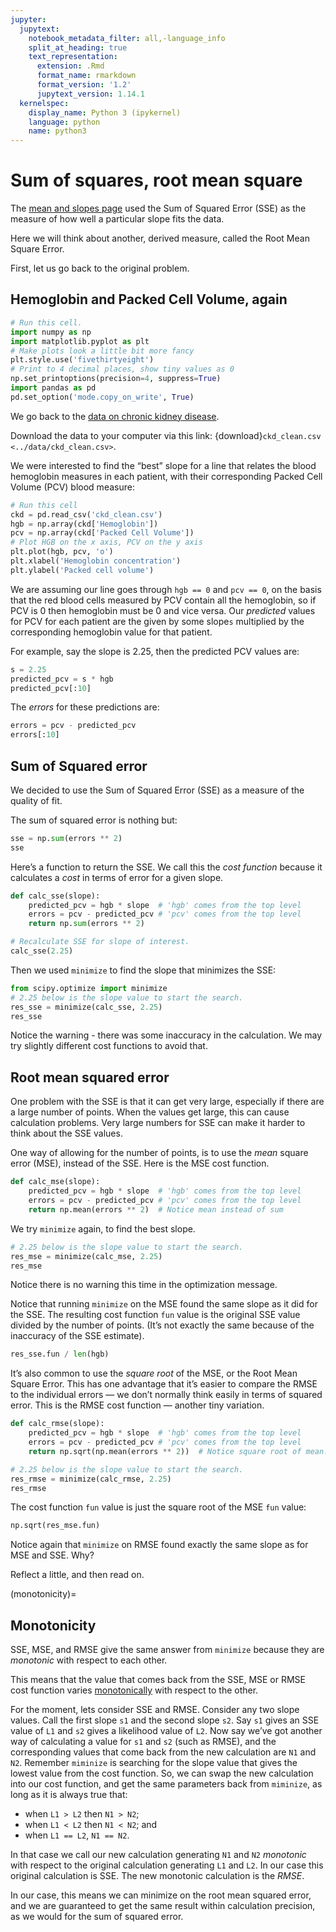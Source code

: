 ```yaml
---
jupyter:
  jupytext:
    notebook_metadata_filter: all,-language_info
    split_at_heading: true
    text_representation:
      extension: .Rmd
      format_name: rmarkdown
      format_version: '1.2'
      jupytext_version: 1.14.1
  kernelspec:
    display_name: Python 3 (ipykernel)
    language: python
    name: python3
---
```


# Sum of squares, root mean square

The [mean and slopes page](mean_and_slopes) used the Sum of Squared Error (SSE)
as the measure of how well a particular slope fits the data.

Here we will think about another, derived measure, called the Root Mean Square Error.

First, let us go back to the original problem.

## Hemoglobin and Packed Cell Volume, again

```python
# Run this cell.
import numpy as np
import matplotlib.pyplot as plt
# Make plots look a little bit more fancy
plt.style.use('fivethirtyeight')
# Print to 4 decimal places, show tiny values as 0
np.set_printoptions(precision=4, suppress=True)
import pandas as pd
pd.set_option('mode.copy_on_write', True)
```

We go back to the [data on chronic kidney
disease](../data/chronic_kidney_disease).

Download the data to your computer via this link: {download}`ckd_clean.csv
<../data/ckd_clean.csv>`.

We were interested to find the "best" slope for a line that relates the blood
hemoglobin measures in each patient, with their corresponding Packed Cell
Volume (PCV) blood measure:

```python
# Run this cell
ckd = pd.read_csv('ckd_clean.csv')
hgb = np.array(ckd['Hemoglobin'])
pcv = np.array(ckd['Packed Cell Volume'])
# Plot HGB on the x axis, PCV on the y axis
plt.plot(hgb, pcv, 'o')
plt.xlabel('Hemoglobin concentration')
plt.ylabel('Packed cell volume')
```

We are assuming our line goes through `hgb == 0` and `pcv == 0`, on the basis
that the red blood cells measured by PCV contain all the hemoglobin, so if PCV
is 0 then hemoglobin must be 0 and vice versa.  Our *predicted* values for PCV
for each patient are the given by some slope`s` multiplied by the corresponding
hemoglobin value for that patient.

For example, say the slope is 2.25, then the predicted PCV values are:

```python
s = 2.25
predicted_pcv = s * hgb
predicted_pcv[:10]
```

The *errors* for these predictions are:

```python
errors = pcv - predicted_pcv
errors[:10]
```

## Sum of Squared error

We decided to use the Sum of Squared Error (SSE) as a measure of the quality of
fit.

The sum of squared error is nothing but:

```python
sse = np.sum(errors ** 2)
sse
```

Here's a function to return the SSE.  We call this the *cost function* because
it calculates a *cost* in terms of error for a given slope.

```python
def calc_sse(slope):
    predicted_pcv = hgb * slope  # 'hgb' comes from the top level
    errors = pcv - predicted_pcv # 'pcv' comes from the top level
    return np.sum(errors ** 2)
```

```python
# Recalculate SSE for slope of interest.
calc_sse(2.25)
```

Then we used `minimize` to find the slope that minimizes the SSE:

```python
from scipy.optimize import minimize
# 2.25 below is the slope value to start the search.
res_sse = minimize(calc_sse, 2.25)
res_sse
```

Notice the warning - there was some inaccuracy in the calculation.   We  may try slightly different cost functions to avoid that.

## Root mean squared error

One problem with the SSE is that it can get very large, especially if there are
a large number of points.  When the values get large, this can cause
calculation problems.  Very large numbers for SSE can make
it harder to think about the SSE values.

One way of allowing for the number of points, is to use the *mean* square error
(MSE), instead of the SSE.  Here is the MSE cost function.

```python
def calc_mse(slope):
    predicted_pcv = hgb * slope  # 'hgb' comes from the top level
    errors = pcv - predicted_pcv # 'pcv' comes from the top level
    return np.mean(errors ** 2)  # Notice mean instead of sum
```

We try `minimize` again, to find the best slope.

```python
# 2.25 below is the slope value to start the search.
res_mse = minimize(calc_mse, 2.25)
res_mse
```

Notice there is no warning this time in the optimization message.


Notice that running `minimize` on the MSE found the same slope as it did for
the SSE. The resulting cost function `fun` value is the original SSE value
divided by the number of points. (It's not exactly the same because of the
inaccuracy of the SSE estimate).

```python
res_sse.fun / len(hgb)
```

It's also common to use the *square root* of the MSE, or the Root Mean Square
Error.  This has one advantage that it's easier to compare the RMSE to the
individual errors — we don't normally think easily in terms of squared error.
This is the RMSE cost function — another tiny variation.

```python
def calc_rmse(slope):
    predicted_pcv = hgb * slope  # 'hgb' comes from the top level
    errors = pcv - predicted_pcv # 'pcv' comes from the top level
    return np.sqrt(np.mean(errors ** 2))  # Notice square root of mean.
```

```python
# 2.25 below is the slope value to start the search.
res_rmse = minimize(calc_rmse, 2.25)
res_rmse
```

The cost function `fun` value is just the square root of the MSE `fun` value:

```python
np.sqrt(res_mse.fun)
```

Notice again that `minimize` on RMSE found exactly the same slope as for MSE and SSE.   Why?

Reflect a little, and then read on.

(monotonicity)=

## Monotonicity

SSE, MSE, and RMSE give the same answer from `minimize` because they are
*monotonic* with respect to each other.

This means that the value that comes back from the SSE, MSE or RMSE cost
function varies
[monotonically](https://en.wikipedia.org/wiki/Monotonic_function) with respect
to the other.

For the moment, lets consider SSE and RMSE.  Consider any two slope values. Call the
first slope `s1` and the second slope `s2`.  Say `s1` gives an SSE value of
`L1` and `s2` gives a likelihood value of `L2`. Now say we've got another way
of calculating a value for `s1` and `s2` (such as RMSE), and the corresponding
values that come back from the new calculation are `N1` and `N2`.  Remember
`miminize` is searching for the slope value that gives the lowest value from
the cost function.  So, we can swap the new calculation into our cost function,
and get the same parameters back from `miminize`, as long as it is always true
that:

* when `L1 > L2` then `N1 > N2`;
* when `L1 < L2` then `N1 < N2`; and
* when `L1 == L2`, `N1 == N2`.

In that case we call our new calculation generating `N1` and `N2` *monotonic*
with respect to the original calculation generating `L1` and `L2`.  In our case
this original calculation is SSE. The new monotonic calculation is the *RMSE*.

In our case, this means we can minimize on the root mean squared error, and we
are guaranteed to get the same result within calculation precision, as we would
for the sum of squared error.
